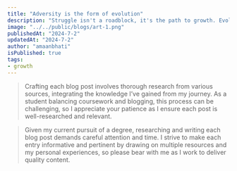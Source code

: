 ```yaml
---
title: "Adversity is the form of evolution"
description: "Struggle isn't a roadblock, it's the path to growth. Evolve through adversity, it pushes us to adapt and become the stronger version of ourselves."
image: "../../public/blogs/art-1.png"
publishedAt: "2024-7-2"
updatedAt: "2024-7-2"
author: "amaanbhati"
isPublished: true
tags:
- growth
---
```


> Crafting each blog post involves thorough research from various sources, integrating the knowledge I’ve gained from my journey. As a student balancing coursework and blogging, this process can be challenging, so I appreciate your patience as I ensure each post is well-researched and relevant.

> Given my current pursuit of a degree, researching and writing each blog post demands careful attention and time. I strive to make each entry informative and pertinent by drawing on multiple resources and my personal experiences, so please bear with me as I work to deliver quality content.

